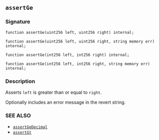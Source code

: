 ## `assertGe`

### Signature

```solidity
function assertGe(uint256 left, uint256 right) internal;
```

```solidity
function assertGe(uint256 left, uint256 right, string memory err) internal;
```

```solidity
function assertGe(int256 left, int256 right) internal;
```

```solidity
function assertGe(int256 left, int256 right, string memory err) internal;
```

### Description

Asserts `left` is greater than or equal to `right`.

Optionally includes an error message in the revert string.

### SEE ALSO

- [`assertGeDecimal`](/reference/forge-std/assertGeDecimal.mdx)
- [`assertGt`](/reference/forge-std/assertGt.mdx)
